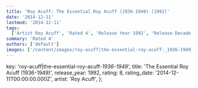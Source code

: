 ```yaml
---
title: 'Roy Acuff: The Essential Roy Acuff (1936-1949) (1992)'
date: '2014-12-11'
lastmod: '2014-12-11'
tags:
  ['Artist Roy Acuff', 'Rated 4', 'Release Year 1992', 'Release Decade 1990']
summary: 'Rated 4'
authors: ['default']
images: ['/content/images/roy-acuff|the-essential-roy-acuff-_1936-1949_.jpg']
---
```


  key: 'roy-acuff|the-essential-roy-acuff-_1936-1949_',
  title: 'The Essential Roy Acuff (1936-1949)',
  release_year: 1992,
  rating: 8,
  rating_date: '2014-12-11T00:00:00.000Z',
  artist: 'Roy Acuff',
};

<MusicRating data={data} />
